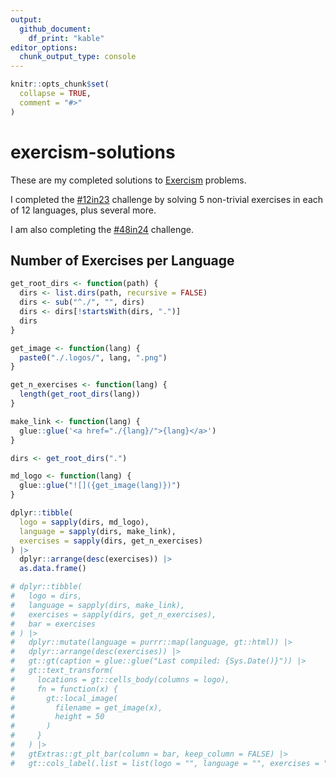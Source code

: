 ```yaml
---
output: 
  github_document:
    df_print: "kable"
editor_options: 
  chunk_output_type: console
---
```


<!-- README.md is generated from README.Rmd. Please edit that file -->

```r
knitr::opts_chunk$set(
  collapse = TRUE,
  comment = "#>"
)
```

# exercism-solutions

<!-- badges: start -->
<!-- badges: end -->

These are my completed solutions to [Exercism](https://exercism.org/) problems. 

I completed the [#12in23](https://exercism.org/challenges/12in23) challenge by
solving 5 non-trivial exercises in each of 12 languages, plus several more.

I am also completing the [#48in24](https://exercism.org/challenges/48in24) challenge.

## Number of Exercises per Language

```r
get_root_dirs <- function(path) {
  dirs <- list.dirs(path, recursive = FALSE)
  dirs <- sub("^./", "", dirs)
  dirs <- dirs[!startsWith(dirs, ".")]
  dirs  
}

get_image <- function(lang) {
  paste0("./.logos/", lang, ".png")
}

get_n_exercises <- function(lang) {
  length(get_root_dirs(lang))
}

make_link <- function(lang) {
  glue::glue('<a href="./{lang}/">{lang}</a>')
}

dirs <- get_root_dirs(".")

md_logo <- function(lang) {
  glue::glue("![]({get_image(lang)})")
}

dplyr::tibble(
  logo = sapply(dirs, md_logo),
  language = sapply(dirs, make_link),
  exercises = sapply(dirs, get_n_exercises)
) |> 
  dplyr::arrange(desc(exercises)) |> 
  as.data.frame()

# dplyr::tibble(
#   logo = dirs,
#   language = sapply(dirs, make_link),
#   exercises = sapply(dirs, get_n_exercises),
#   bar = exercises
# ) |>
#   dplyr::mutate(language = purrr::map(language, gt::html)) |>
#   dplyr::arrange(desc(exercises)) |>
#   gt::gt(caption = glue::glue("Last compiled: {Sys.Date()}")) |>
#   gt::text_transform(
#     locations = gt::cells_body(columns = logo),
#     fn = function(x) {
#       gt::local_image(
#         filename = get_image(x),
#         height = 50
#       )
#     }
#   ) |>  
#   gtExtras::gt_plt_bar(column = bar, keep_column = FALSE) |>
#   gt::cols_label(.list = list(logo = "", language = "", exercises = "", bar = ""))
```
